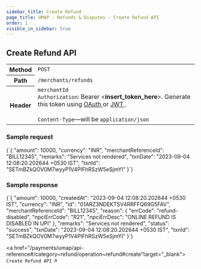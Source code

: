 ```yaml
---
sidebar_title: Create Refund
page_title: UMAP - Refunds & Disputes - Create Refund API
order: 1
visible_in_sidebar: true
---
```


## Create Refund API

<table>
    <tbody>
        <tr>
            <th>Method</th>
            <td>
                <code>POST</code>
            </td>
        </tr>
        <tr>
            <th>Path</th>
            <td>
                <code>/merchants/refunds</code>
            </td>
        </tr>
        <tr>
            <th>Header</th>
            <td>
                <code>merchantId</code><br/>
                <code>Authorization</code>: Bearer &lt;<b>insert_token_here</b>&gt;.
                Generate this token using <a
                    href="/payments/upi-deeplinks/resources/oauth"
                    target="_blank">
                    OAuth
                </a> or <a
                    href="/payments/upi-deeplinks/resources/jwt"
                    target="_blank">
                    JWT
                </a>.<br />
                <br />
                <code>Content-Type</code>—will be <code>application/json</code>
            </td>
        </tr>
    </tbody>
</table>

### Sample request

<CodeBlockWithCopy language="json">
    {`{
    "amount": 10000,
    "currency": "INR",
    "merchantReferenceId": "BILL12345",
    "remarks": "Services not rendered",
    "txnDate": "2023-09-04 12:08:20.202644 +0530 IST",
    "txnId": "SETmBZkQOV0M7wyyP1V4PIFhRSzW5eSjmYI"
}`}
</CodeBlockWithCopy>

### Sample response

<CodeBlockWithCopy language="json">
    {`{
  "amount": 10000,
  "createdAt": "2023-09-04 12:08:20.202644 +0530 IST",
  "currency": "INR",
  "id": "01ARZ3NDEKTSV4RRFFQ69G5FAV",
  "merchantReferenceId": "BILL12345",
  "reason": {
    "errCode": "refund-disabled",
    "npciErrCode": "R21",
    "npciErrDesc": "ONLINE REFUND IS DISABLED IN UPI"
  },
  "remarks": "Services not rendered",
  "status": "success",
  "txnDate": "2023-09-04 12:08:20.202644 +0530 IST",
  "txnId": "SETmBZkQOV0M7wyyP1V4PIFhRSzW5eSjmYI"
}`}
</CodeBlockWithCopy>

<a href="/payments/umap/api-reference#/category~refund/operation~refund#create"target="_blank">
<code>Create Refund API</code> ↗
</a>